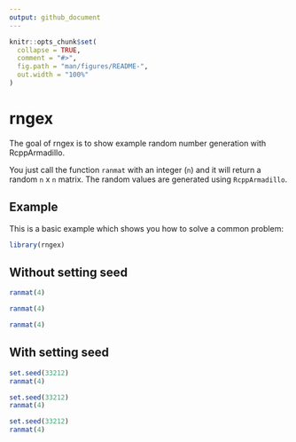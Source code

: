 ```yaml
---
output: github_document
---
```


<!-- README.md is generated from README.Rmd. Please edit that file -->

```r
knitr::opts_chunk$set(
  collapse = TRUE,
  comment = "#>",
  fig.path = "man/figures/README-",
  out.width = "100%"
)
```

# rngex

The goal of rngex is to show example random number generation with RcppArmadillo.

You just call the function `ranmat` with an integer (`n`) and it will return 
a random `n` x `n` matrix. The random values are generated using `RcppArmadillo`.

## Example

This is a basic example which shows you how to solve a common problem:

```r
library(rngex)
```

## Without setting seed
```r
ranmat(4)

ranmat(4)

ranmat(4)
```

## With setting seed
```r
set.seed(33212)
ranmat(4)

set.seed(33212)
ranmat(4)

set.seed(33212)
ranmat(4)
```
